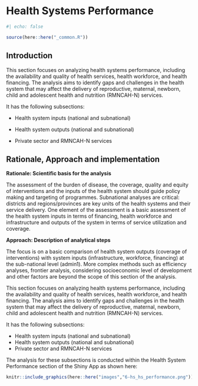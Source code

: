 # Health Systems Performance

```r
#| echo: false

source(here::here("_common.R"))
```

## Introduction

This section focuses on analyzing health systems performance, including the availability and quality of health services, health workforce, and health financing. The analysis aims to identify gaps and challenges in the health system that may affect the delivery of reproductive, maternal, newborn, child and adolescent health and nutrition (RMNCAH-N) services.

It has the following subsections:

-   Health system inputs (national and subnational)

-   Health system outputs (national and subnational)

-   Private sector and RMNCAH-N services

## Rationale, Approach and implementation

**Rationale: Scientific basis for the analysis**

The assessment of the burden of disease, the coverage, quality and equity of interventions and the inputs of the health system should guide policy making and targeting of programmes. Subnational analyses are critical: districts and regions/provinces are key units of the health systems and their service delivery. One element of the assessment is a basic assessment of the health system inputs in terms of financing, health workforce and infrastructure and outputs of the system in terms of service utilization and coverage.

**Approach: Description of analytical steps**

The focus is on a basic comparison of health system outputs (coverage of interventions) with system inputs (infrastructure, workforce, financing) at the sub-national level (admin1). More complex methods such as efficiency analyses, frontier analysis, considering socioeconomic level of development and other factors are beyond the scope of this section of the analysis.

This section focuses on analyzing health systems performance, including the availability and quality of health services, health workforce, and health financing. The analysis aims to identify gaps and challenges in the health system that may affect the delivery of reproductive, maternal, newborn, child and adolescent health and nutrition (RMNCAH-N) services.

It has the following subsections:

-   Health system inputs (national and subnational)
-   Health system outputs (national and subnational)
-   Private sector and RMNCAH-N services

The analysis for these subsections is conducted within the Health System Performance section of the Shiny App as shown here:

```r

knitr::include_graphics(here::here("images","6-hs_hs_performance.png"))

```
